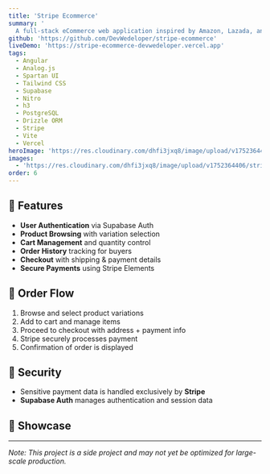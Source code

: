 ```yaml
---
title: 'Stripe Ecommerce'
summary: '
  A full-stack eCommerce web application inspired by Amazon, Lazada, and Shopee — built for retail-style purchasing and powered by Stripe for secure payments.'
github: 'https://github.com/DevWedeloper/stripe-ecommerce'
liveDemo: 'https://stripe-ecommerce-devwedeloper.vercel.app'
tags:
  - Angular
  - Analog.js
  - Spartan UI
  - Tailwind CSS
  - Supabase
  - Nitro
  - h3
  - PostgreSQL
  - Drizzle ORM
  - Stripe
  - Vite
  - Vercel
heroImage: 'https://res.cloudinary.com/dhfi3jxq8/image/upload/v1752364406/stripe-ecommerce-hero_rndgjy.webp'
images:
  - 'https://res.cloudinary.com/dhfi3jxq8/image/upload/v1752364406/stripe-ecommerce-hero_rndgjy.webp'
order: 6
---
```



<ProjectSummary
  title={frontmatter.title}
  summary={frontmatter.summary}
  github={frontmatter.github}
  liveDemo={frontmatter.liveDemo}
  tags={frontmatter.tags}
  heroImage={frontmatter.heroImage}
/>

## 🚀 Features

- **User Authentication** via Supabase Auth
- **Product Browsing** with variation selection
- **Cart Management** and quantity control
- **Order History** tracking for buyers
- **Checkout** with shipping & payment details
- **Secure Payments** using Stripe Elements

## 🧾 Order Flow

1. Browse and select product variations
2. Add to cart and manage items
3. Proceed to checkout with address + payment info
4. Stripe securely processes payment
5. Confirmation of order is displayed

## 🔐 Security

- Sensitive payment data is handled exclusively by **Stripe**
- **Supabase Auth** manages authentication and session data

## 🧠 Showcase

<Carousel client:load images={frontmatter.images} />

---

_Note: This project is a side project and may not yet be optimized for large-scale production._
